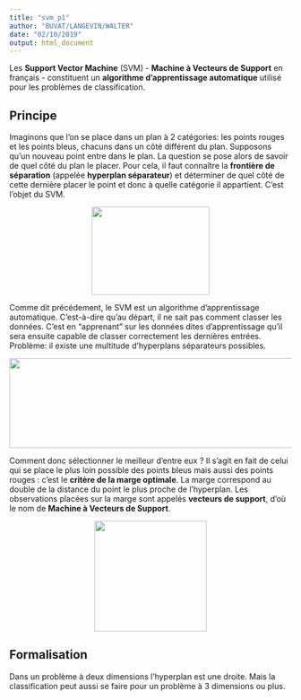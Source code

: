 ```yaml
---
title: "svm_p1"
author: "BUVAT/LANGEVIN/WALTER"
date: "02/10/2019"
output: html_document
---
```


Les __Support Vector Machine__ (SVM) - __Machine à Vecteurs de Support__ en français - constituent un __algorithme d’apprentissage automatique__ utilisé pour les problèmes de classification. 

## Principe
Imaginons que l’on se place dans un plan à 2 catégories: les points rouges et les points bleus, chacuns dans un côté différent du plan. Supposons qu'un nouveau point entre dans le plan. La question se pose alors de savoir de quel côté du plan le placer. Pour cela, il faut connaître la __frontière de séparation__ (appelée __hyperplan séparateur__) et déterminer de quel côté de cette dernière placer le point et donc à quelle catégorie il appartient. C'est l'objet du SVM.

<center><img src="image1.png" style="position: relative; width: 210px; height: 157px"  /></center>

Comme dit précédement, le SVM est un algorithme d'apprentissage automatique. C'est-à-dire qu'au départ, il ne sait pas comment classer les données. C'est en "apprenant" sur les données dites d'apprentissage qu'il sera ensuite capable de classer correctement les dernières entrées.  
Problème: il existe une multitude d'hyperplans séparateurs possibles.

<center><img src="image2.png" style="position: relative; width: 763px; height: 160px"  /></center>

Comment donc sélectionner le meilleur d'entre eux ? Il s'agit en fait de celui qui se place le plus loin possible des points bleus mais aussi des points rouges : c’est le __critère de la marge optimale__. La marge correspond au double de la distance du point le plus proche de l’hyperplan. Les observations placées sur la marge sont appelés __vecteurs de support__, d'où le nom de __Machine à Vecteurs de Support__.

<center><img src="image3.jpg" style="position: relative; width: 200px; height: 197px"  /></center>

## Formalisation
Dans un problème à deux dimensions l'hyperplan est une droite. Mais la classification peut aussi se faire pour un problème à 3 dimensions ou plus.